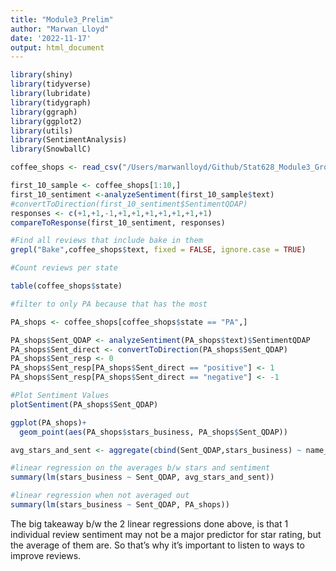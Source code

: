 ```yaml
---
title: "Module3_Prelim"
author: "Marwan Lloyd"
date: '2022-11-17'
output: html_document
---
```


```r
library(shiny)
library(tidyverse)
library(lubridate)
library(tidygraph)
library(ggraph)
library(ggplot2)
library(utils)
library(SentimentAnalysis)
library(SnowballC)
```


```r
coffee_shops <- read_csv("/Users/marwanlloyd/Github/Stat628_Module3_Group3/best_filtered_smaller_data.csv")
```


```r
first_10_sample <- coffee_shops[1:10,]
first_10_sentiment <-analyzeSentiment(first_10_sample$text)
#convertToDirection(first_10_sentiment$SentimentQDAP)
responses <- c(+1,+1,-1,+1,+1,+1,+1,+1,+1,+1)
compareToResponse(first_10_sentiment, responses)
```
```r
#Find all reviews that include bake in them 
grepl("Bake",coffee_shops$text, fixed = FALSE, ignore.case = TRUE)
```

```r
#Count reviews per state 

table(coffee_shops$state)

#filter to only PA because that has the most 

PA_shops <- coffee_shops[coffee_shops$state == "PA",]
```

```r
PA_shops$Sent_QDAP <- analyzeSentiment(PA_shops$text)$SentimentQDAP
PA_shops$Sent_direct <- convertToDirection(PA_shops$Sent_QDAP)
PA_shops$Sent_resp <- 0
PA_shops$Sent_resp[PA_shops$Sent_direct == "positive"] <- 1
PA_shops$Sent_resp[PA_shops$Sent_direct == "negative"] <- -1

```


```r
#Plot Sentiment Values
plotSentiment(PA_shops$Sent_QDAP)
```

```r
ggplot(PA_shops)+
  geom_point(aes(PA_shops$stars_business, PA_shops$Sent_QDAP))
```


```r
avg_stars_and_sent <- aggregate(cbind(Sent_QDAP,stars_business) ~ name_business_or_review + address, PA_shops, mean)
```

```r
#linear regression on the averages b/w stars and sentiment
summary(lm(stars_business ~ Sent_QDAP, avg_stars_and_sent))
```

```r
#linear regression when not averaged out
summary(lm(stars_business ~ Sent_QDAP, PA_shops))
```

The big takeaway b/w the 2 linear regressions done above, is that 1 individual review sentiment may not be a major predictor for star rating, but the average of them are. So that's why it's important to listen to ways to improve reviews. 
